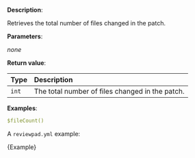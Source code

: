 
**Description**:

Retrieves the total number of files changed in the patch.

**Parameters**:

_none_

**Return value**:

| Type  | Description                                     |
| :---- | :---------------------------------------------- |
| `int` | The total number of files changed in the patch. |

**Examples**:

```yml
$fileCount()
```

A `reviewpad.yml` example:

<CodeBlock language="yml">{Example}</CodeBlock>
